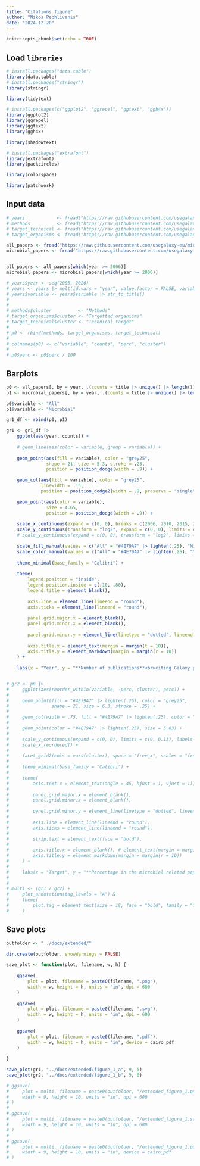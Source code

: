 ```yaml
---
title: "Citations figure"
author: "Nikos Pechlivanis"
date: "2024-12-20"
---
```


```r
knitr::opts_chunk$set(echo = TRUE)
```

## Load `libraries`

```r
# install.packages("data.table")
library(data.table)
# install.packages("stringr")
library(stringr)

library(tidytext)

# install.packages(c("ggplot2", "ggrepel", "ggtext", "ggh4x"))
library(ggplot2)
library(ggrepel)
library(ggtext)
library(ggh4x)

library(shadowtext)

# install.packages("extrafont")
library(extrafont)
library(packcircles)

library(colorspace)

library(patchwork)
```

## Input data

```r
# years            <- fread("https://raw.githubusercontent.com/usegalaxy-eu/microgalaxy_paper_2025/refs/heads/main/results/citations/years.csv")
# methods          <- fread("https://raw.githubusercontent.com/usegalaxy-eu/microgalaxy_paper_2025/refs/heads/main/results/citations/methods.csv")
# target_technical <- fread("https://raw.githubusercontent.com/usegalaxy-eu/microgalaxy_paper_2025/refs/heads/main/results/citations/technical_target.csv")
# target_organisms <- fread("https://raw.githubusercontent.com/usegalaxy-eu/microgalaxy_paper_2025/refs/heads/main/results/citations/targeted_organisms.csv")

all_papers <- fread("https://raw.githubusercontent.com/usegalaxy-eu/microgalaxy_paper_2025/refs/heads/main/results/citations/all_papers.csv")
microbial_papers <- fread("https://raw.githubusercontent.com/usegalaxy-eu/microgalaxy_paper_2025/refs/heads/main/results/citations/microbial_papers.csv")


all_papers <- all_papers[which(year >= 2006)]
microbial_papers <- microbial_papers[which(year >= 2006)]

# years$year <- seq(2005, 2026)
# years <- years |> melt(id.vars = "year", value.factor = FALSE, variable.factor = FALSE)
# years$variable <- years$variable |> str_to_title()
# 
# 
# methods$cluster          <- "Methods"
# target_organisms$cluster <- "Targetted organisms"
# target_technical$cluster <- "Technical target"
# 
# p0 <- rbind(methods, target_organisms, target_technical)
# 
# colnames(p0) <- c("variable", "counts", "perc", "cluster")
# 
# p0$perc <- p0$perc / 100

```


## Barplots 

```r

p0 <- all_papers[, by = year, .(counts = title |> unique() |> length())]
p1 <- microbial_papers[, by = year, .(counts = title |> unique() |> length())]

p0$variable <- "All"
p1$variable <- "Microbial"

gr1_df <- rbind(p0, p1)

gr1 <- gr1_df |>
    ggplot(aes(year, counts)) +
    
    # geom_line(aes(color = variable, group = variable)) +
    
    geom_point(aes(fill = variable), color = "grey25",
               shape = 21, size = 5.3, stroke = .25,
               position = position_dodge(width = .9)) +

    geom_col(aes(fill = variable), color = "grey25",
             linewidth = .15,
             position = position_dodge2(width = .9, preserve = "single")) +

    geom_point(aes(color = variable),
               size = 4.65,
               position = position_dodge(width = .9)) +
    
    scale_x_continuous(expand = c(0, 0), breaks = c(2006, 2010, 2015, 2020, 2025)) +
    scale_y_continuous(transform = "log2", expand = c(0, 0), limits = c(NA, 1200), breaks = c(10, 20, 50, 100, 200, 500, 1000)) +
    # scale_y_continuous(expand = c(0, 0), transform = "log2", limits = c(0, 1100), breaks = seq(200, 1000, by = 200)) +
    
    scale_fill_manual(values = c("All" = "#4E79A7" |> lighten(.25), "Microbial" = "#E15759" |> darken(.3))) +
    scale_color_manual(values = c("All" = "#4E79A7" |> lighten(.25), "Microbial" = "#E15759" |> darken(.3))) +
    
    theme_minimal(base_family = "Calibri") +
    
    theme(
        legend.position = "inside",
        legend.position.inside = c(.10, .80),
        legend.title = element_blank(),
        
        axis.line = element_line(lineend = "round"),
        axis.ticks = element_line(lineend = "round"),
        
        panel.grid.major.x = element_blank(),
        panel.grid.minor.x = element_blank(),
        
        panel.grid.minor.y = element_line(linetype = "dotted", lineend = "round"),
        
        axis.title.x = element_text(margin = margin(t = 10)),
        axis.title.y = element_markdown(margin = margin(r = 10))
    ) +
    
    labs(x = "Year", y = "**Number of publications**<br>citing Galaxy papers")


# gr2 <- p0 |>
#     ggplot(aes(reorder_within(variable, -perc, cluster), perc)) +
#     
#     geom_point(fill = "#4E79A7" |> lighten(.25), color = "grey25", 
#                shape = 21, size = 6.3, stroke = .25) +
#     
#     geom_col(width = .75, fill = "#4E79A7" |> lighten(.25), color = "grey25", linewidth = .15) +
#     
#     geom_point(color = "#4E79A7" |> lighten(.25), size = 5.63) +
#     
#     scale_y_continuous(expand = c(0, 0), limits = c(0, 0.13), labels = scales::percent, breaks = seq(.01, .12, by = .02)) +
#     scale_x_reordered() +
#     
#     facet_grid2(cols = vars(cluster), space = "free_x", scales = "free_x", axes = "all") +
#     
#     theme_minimal(base_family = "Calibri") +
#     
#     theme(
#         axis.text.x = element_text(angle = 45, hjust = 1, vjust = 1),
#         
#         panel.grid.major.x = element_blank(),
#         panel.grid.minor.x = element_blank(),
#         
#         panel.grid.minor.y = element_line(linetype = "dotted", lineend = "round"),
#         
#         axis.line = element_line(lineend = "round"),
#         axis.ticks = element_line(lineend = "round"),
#         
#         strip.text = element_text(face = "bold"),
#         
#         axis.title.x = element_blank(), # element_text(margin = margin(t = 10)),
#         axis.title.y = element_markdown(margin = margin(r = 10))
#     ) +
#     
#     labs(x = "Target", y = "**Percentage in the microbial related papers**<br>citing Galaxy papers")
# 
# 
# multi <- (gr1 / gr2) + 
#     plot_annotation(tag_levels = "A") &
#     theme(
#         plot.tag = element_text(size = 18, face = "bold", family = "Calibri")
#     )

```

## Save plots


```r
outfolder <- "../docs/extended/"

dir.create(outfolder, showWarnings = FALSE)

save_plot <- function(plot, filename, w, h) {
    
    ggsave(
        plot = plot, filename = paste0(filename, ".png"),
        width = w, height = h, units = "in", dpi = 600
    )
    
    ggsave(
        plot = plot, filename = paste0(filename, ".svg"),
        width = w, height = h, units = "in", dpi = 600
    )
    
    ggsave(
        plot = plot, filename = paste0(filename, ".pdf"),
        width = w, height = h, units = "in", device = cairo_pdf
    )
    
}

save_plot(gr1, "../docs/extended/figure_1_a", 9, 6)
save_plot(gr2, "../docs/extended/figure_1_b", 9, 6)

# ggsave(
#     plot = multi, filename = paste0(outfolder, "/extended_figure_1.png"),
#     width = 9, height = 10, units = "in", dpi = 600
# )
# 
# ggsave(
#     plot = multi, filename = paste0(outfolder, "/extended_figure_1.svg"),
#     width = 9, height = 10, units = "in", dpi = 600
# )
# 
# ggsave(
#     plot = multi, filename = paste0(outfolder, "/extended_figure_1.pdf"),
#     width = 9, height = 10, units = "in", device = cairo_pdf
# )

```







